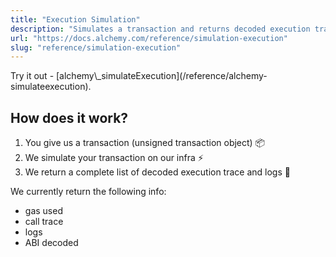 ```yaml
---
title: "Execution Simulation"
description: "Simulates a transaction and returns decoded execution traces and decoded logs."
url: "https://docs.alchemy.com/reference/simulation-execution"
slug: "reference/simulation-execution"
---
```


<Info>
  Try it out - [alchemy\_simulateExecution](/reference/alchemy-simulateexecution).
</Info>

## How does it work?

1. You give us a transaction (unsigned transaction object) 📦
2. We simulate your transaction on our infra ⚡
3. We return a complete list of decoded execution trace and logs 💸

We currently return the following info:

* gas used
* call trace
* logs
* ABI decoded
